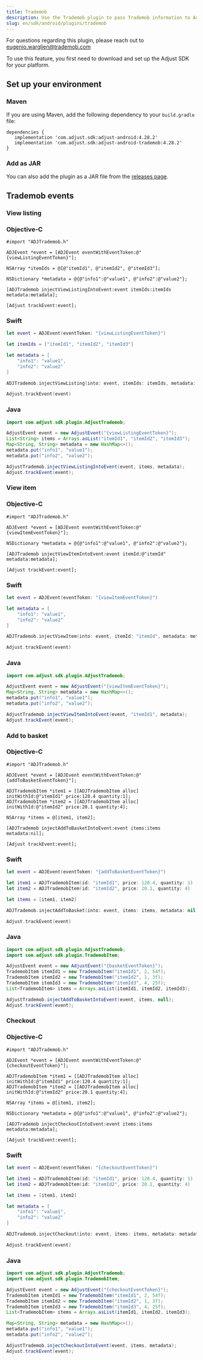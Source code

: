 ```yaml
---
title: Trademob
description: Use the Trademob plugin to pass Trademob information to Adjust.
slug: en/sdk/android/plugins/trademob
---
```


<Callout type="note">

For questions regarding this plugin, please reach out to eugenio.warglien@trademob.com

</Callout>

To use this feature, you first need to download and set up the Adjust SDK for your platform.

## Set up your environment

### Maven

If you are using Maven, add the following dependency to your `build.gradle` file:

```
dependencies {
   implementation 'com.adjust.sdk:adjust-android:4.28.2'
   implementation 'com.adjust.sdk:adjust-android-trademob:4.28.2'
}
```

### Add as JAR

You can also add the plugin as a JAR file from the [releases page](https://github.com/adjust/android_sdk/releases).

## Trademob events

### View listing

<Tabs>
<Tab sync="objc">

### Objective-C

```objc
#import "ADJTrademob.h"

ADJEvent *event = [ADJEvent eventWithEventToken:@"{viewListingEventToken}"];

NSArray *itemIds = @[@"itemId1", @"itemId2", @"itemId3"];

NSDictionary *metadata = @{@"info1":@"value1", @"info2":@"value2"};

[ADJTrademob injectViewListingIntoEvent:event itemIds:itemIds metadata:metadata];

[Adjust trackEvent:event];
```

</Tab>
<Tab sync="swift">

### Swift

```swift
let event = ADJEvent(eventToken: "{viewListingEventToken}")

let itemIds = ["itemId1", "itemId2", "itemId3"]

let metadata = [
    "info1": "value1",
    "info2": "value2"
]

ADJTrademob.injectViewListing(into: event, itemIds: itemIds, metadata: metadata)

Adjust.trackEvent(event)
```

</Tab>
<Tab sync="java">

### Java

```java
import com.adjust.sdk.plugin.AdjustTrademob;

AdjustEvent event = new AdjustEvent("{viewListingEventToken}");
List<String> items = Arrays.asList("itemId1", "itemId2", "itemId3");
Map<String, String> metadata = new HashMap<>();
metadata.put("info1", "value1");
metadata.put("info2", "value2");

AdjustTrademob.injectViewListingIntoEvent(event, items, metadata);
Adjust.trackEvent(event);
```

</Tab>
</Tabs>

### View item

<Tabs>
<Tab sync="objc">

### Objective-C

```objc
#import "ADJTrademob.h"

ADJEvent *event = [ADJEvent eventWithEventToken:@"{viewItemEventToken}"];

NSDictionary *metadata = @{@"info1":@"value1", @"info2":@"value2"};

[ADJTrademob injectViewItemIntoEvent:event itemId:@"itemId" metadata:metadata];

[Adjust trackEvent:event];
```

</Tab>
<Tab sync="swift">

### Swift

```swift
let event = ADJEvent(eventToken: "{viewItemEventToken}")

let metadata = [
    "info1": "value1",
    "info2": "value2"
]

ADJTrademob.injectViewItem(into: event, itemId: "itemId", metadata: metadata)

Adjust.trackEvent(event)
```

</Tab>
<Tab sync="java">

### Java

```java
import com.adjust.sdk.plugin.AdjustTrademob;

AdjustEvent event = new AdjustEvent("{viewItemEventToken}");
Map<String, String> metadata = new HashMap<>();
metadata.put("info1", "value1");
metadata.put("info2", "value2");

AdjustTrademob.injectViewItemIntoEvent(event, "itemId1", metadata);
Adjust.trackEvent(event);
```

</Tab>
</Tabs>

### Add to basket

<Tabs>
<Tab sync="objc">

### Objective-C

```objc
#import "ADJTrademob.h"

ADJEvent *event = [ADJEvent eventWithEventToken:@"{addToBasketEventToken}"];

ADJTrademobItem *item1 = [[ADJTrademobItem alloc] initWithId:@"itemId1" price:120.4 quantity:1];
ADJTrademobItem *item2 = [[ADJTrademobItem alloc] initWithId:@"itemId2" price:20.1 quantity:4];

NSArray *items = @[item1, item2];

[ADJTrademob injectAddToBasketIntoEvent:event items:items metadata:nil];

[Adjust trackEvent:event];
```

</Tab>
<Tab sync="swift">

### Swift

```swift
let event = ADJEvent(eventToken: "{addToBasketEventToken}")

let item1 = ADJTrademobItem(id: "itemId1", price: 120.4, quantity: 1)
let item2 = ADJTrademobItem(id: "itemId2", price: 20.1, quantity: 4)

let items = [item1, item2]

ADJTrademob.injectAddToBasket(into: event, items: items, metadata: nil)

Adjust.trackEvent(event)
```

</Tab>
<Tab sync="java">

### Java

```java
import com.adjust.sdk.plugin.AdjustTrademob;
import com.adjust.sdk.plugin.TrademobItem;

AdjustEvent event = new AdjustEvent("{basketEventToken}");
TrademobItem itemId1 = new TrademobItem("itemId1", 2, 54f);
TrademobItem itemId2 = new TrademobItem("itemId2", 1, 3f);
TrademobItem itemId3 = new TrademobItem("itemId3", 4, 25f);
List<TrademobItem> items = Arrays.asList(itemId1, itemId2, itemId3);

AdjustTrademob.injectAddToBasketIntoEvent(event, items, null);
Adjust.trackEvent(event);
```

</Tab>
</Tabs>

### Checkout

<Tabs>
<Tab sync="objc">

### Objective-C

```objc
#import "ADJTrademob.h"

ADJEvent *event = [ADJEvent eventWithEventToken:@"{checkoutEventToken}"];

ADJTrademobItem *item1 = [[ADJTrademobItem alloc] initWithId:@"itemId1" price:120.4 quantity:1];
ADJTrademobItem *item2 = [[ADJTrademobItem alloc] initWithId:@"itemId2" price:20.1 quantity:4];

NSArray *items = @[item1, item2];

NSDictionary *metadata = @{@"info1":@"value1", @"info2":@"value2"};

[ADJTrademob injectCheckoutIntoEvent:event items:items metadata:metadata];

[Adjust trackEvent:event];
```

</Tab>
<Tab sync="swift">

### Swift

```swift
let event = ADJEvent(eventToken: "{checkoutEventToken}")

let item1 = ADJTrademobItem(id: "itemId1", price: 120.4, quantity: 1)
let item2 = ADJTrademobItem(id: "itemId2", price: 20.1, quantity: 4)

let items = [item1, item2]

let metadata = [
    "info1": "value1",
    "info2": "value2"
]

ADJTrademob.injectCheckout(into: event, items: items, metadata: metadata)

Adjust.trackEvent(event)
```

</Tab>
<Tab sync="java">

### Java

```java
import com.adjust.sdk.plugin.AdjustTrademob;
import com.adjust.sdk.plugin.TrademobItem;

AdjustEvent event = new AdjustEvent("{checkoutEventToken}");
TrademobItem itemId1 = new TrademobItem("itemId1", 2, 54f);
TrademobItem itemId2 = new TrademobItem("itemId2", 1, 3f);
TrademobItem itemId3 = new TrademobItem("itemId3", 4, 25f);
List<TrademobItem> items = Arrays.asList(itemId1, itemId2, itemId3);

Map<String, String> metadata = new HashMap<>();
metadata.put("info1", "value1");
metadata.put("info2", "value2");

AdjustTrademob.injectCheckoutIntoEvent(event, items, metadata);
Adjust.trackEvent(event);
```

</Tab>
</Tabs>
